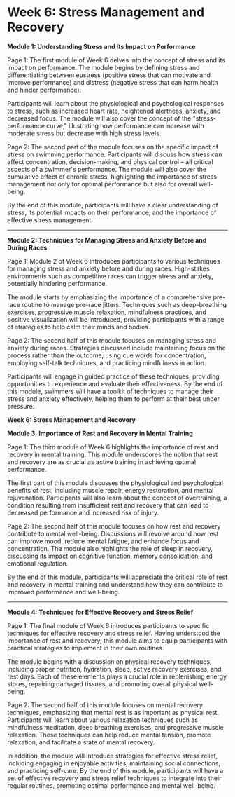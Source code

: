 # Week 6: Stress Management and Recovery

**Module 1: Understanding Stress and Its Impact on Performance**

Page 1:
The first module of Week 6 delves into the concept of stress and its impact on performance. The module begins by defining stress and differentiating between eustress (positive stress that can motivate and improve performance) and distress (negative stress that can harm health and hinder performance).

Participants will learn about the physiological and psychological responses to stress, such as increased heart rate, heightened alertness, anxiety, and decreased focus. The module will also cover the concept of the "stress-performance curve," illustrating how performance can increase with moderate stress but decrease with high stress levels.

Page 2:
The second part of the module focuses on the specific impact of stress on swimming performance. Participants will discuss how stress can affect concentration, decision-making, and physical control – all critical aspects of a swimmer's performance. The module will also cover the cumulative effect of chronic stress, highlighting the importance of stress management not only for optimal performance but also for overall well-being.

By the end of this module, participants will have a clear understanding of stress, its potential impacts on their performance, and the importance of effective stress management.

---

**Module 2: Techniques for Managing Stress and Anxiety Before and During Races**

Page 1:
Module 2 of Week 6 introduces participants to various techniques for managing stress and anxiety before and during races. High-stakes environments such as competitive races can trigger stress and anxiety, potentially hindering performance. 

The module starts by emphasizing the importance of a comprehensive pre-race routine to manage pre-race jitters. Techniques such as deep-breathing exercises, progressive muscle relaxation, mindfulness practices, and positive visualization will be introduced, providing participants with a range of strategies to help calm their minds and bodies.

Page 2:
The second half of this module focuses on managing stress and anxiety during races. Strategies discussed include maintaining focus on the process rather than the outcome, using cue words for concentration, employing self-talk techniques, and practicing mindfulness in action.

Participants will engage in guided practice of these techniques, providing opportunities to experience and evaluate their effectiveness. By the end of this module, swimmers will have a toolkit of techniques to manage their stress and anxiety effectively, helping them to perform at their best under pressure.

**Week 6: Stress Management and Recovery**

**Module 3: Importance of Rest and Recovery in Mental Training**

Page 1:
The third module of Week 6 highlights the importance of rest and recovery in mental training. This module underscores the notion that rest and recovery are as crucial as active training in achieving optimal performance.

The first part of this module discusses the physiological and psychological benefits of rest, including muscle repair, energy restoration, and mental rejuvenation. Participants will also learn about the concept of overtraining, a condition resulting from insufficient rest and recovery that can lead to decreased performance and increased risk of injury.

Page 2:
The second half of this module focuses on how rest and recovery contribute to mental well-being. Discussions will revolve around how rest can improve mood, reduce mental fatigue, and enhance focus and concentration. The module also highlights the role of sleep in recovery, discussing its impact on cognitive function, memory consolidation, and emotional regulation.

By the end of this module, participants will appreciate the critical role of rest and recovery in mental training and understand how they can contribute to improved performance and well-being.

---

**Module 4: Techniques for Effective Recovery and Stress Relief**

Page 1:
The final module of Week 6 introduces participants to specific techniques for effective recovery and stress relief. Having understood the importance of rest and recovery, this module aims to equip participants with practical strategies to implement in their own routines.

The module begins with a discussion on physical recovery techniques, including proper nutrition, hydration, sleep, active recovery exercises, and rest days. Each of these elements plays a crucial role in replenishing energy stores, repairing damaged tissues, and promoting overall physical well-being.

Page 2:
The second half of this module focuses on mental recovery techniques, emphasizing that mental rest is as important as physical rest. Participants will learn about various relaxation techniques such as mindfulness meditation, deep breathing exercises, and progressive muscle relaxation. These techniques can help reduce mental tension, promote relaxation, and facilitate a state of mental recovery.

In addition, the module will introduce strategies for effective stress relief, including engaging in enjoyable activities, maintaining social connections, and practicing self-care. By the end of this module, participants will have a set of effective recovery and stress relief techniques to integrate into their regular routines, promoting optimal performance and mental well-being.